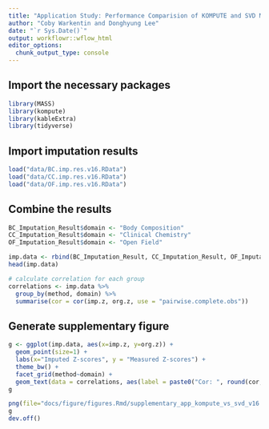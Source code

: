 ```yaml
---
title: "Application Study: Performance Comparision of KOMPUTE and SVD Matrix Completion"
author: "Coby Warkentin and Donghyung Lee"
date: "`r Sys.Date()`"
output: workflowr::wflow_html
editor_options:
  chunk_output_type: console
---
```



## Import the necessary packages
```r
library(MASS)
library(kompute)
library(kableExtra)
library(tidyverse)
```

## Import imputation results
```r
load("data/BC.imp.res.v16.RData")
load("data/CC.imp.res.v16.RData")
load("data/OF.imp.res.v16.RData")
```

## Combine the results
```r
BC_Imputation_Result$domain <- "Body Composition"
CC_Imputation_Result$domain <- "Clinical Chemistry"
OF_Imputation_Result$domain <- "Open Field"

imp.data <- rbind(BC_Imputation_Result, CC_Imputation_Result, OF_Imputation_Result)
head(imp.data)

# calculate correlation for each group
correlations <- imp.data %>% 
  group_by(method, domain) %>%
  summarise(cor = cor(imp.z, org.z, use = "pairwise.complete.obs"))

```

## Generate supplementary figure
```r
g <- ggplot(imp.data, aes(x=imp.z, y=org.z)) +
  geom_point(size=1) +
  labs(x="Imputed Z-scores", y = "Measured Z-scores") +
  theme_bw() +
  facet_grid(method~domain) +
  geom_text(data = correlations, aes(label = paste0("Cor: ", round(cor, 2)), x = -Inf, y = Inf), hjust = -0.2, vjust = 2, size=3)
g

png(file="docs/figure/figures.Rmd/supplementary_app_kompute_vs_svd_v16.png", width=800, height=600, res=150)
g
dev.off()
```
